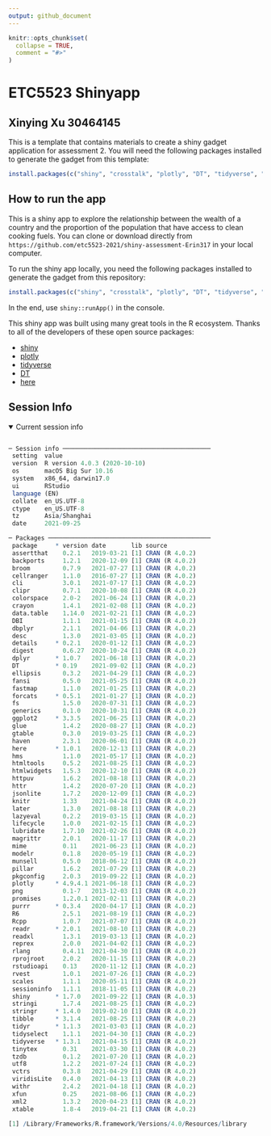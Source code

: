 ```yaml
---
output: github_document
---
```


<!-- README.md is generated from README.Rmd. Please edit that file -->

```r
knitr::opts_chunk$set(
  collapse = TRUE,
  comment = "#>"
)
```

# ETC5523 Shinyapp

## Xinying Xu 30464145

This is a template that contains materials to create a shiny gadget application
for assessment 2. You will need the following packages installed to 
generate the gadget from this template:

```r
install.packages(c("shiny", "crosstalk", "plotly", "DT", "tidyverse", "here"))
```

## How to run the app

This is a shiny app to explore the relationship between the wealth of a country and the proportion of the population that have access to clean cooking fuels. You can clone or download directly from `https://github.com/etc5523-2021/shiny-assessment-Erin317` in your local computer.

To run the shiny app locally, you need the following packages installed to 
generate the gadget from this repository:

```r
install.packages(c("shiny", "crosstalk", "plotly", "DT", "tidyverse", "here"))
```

In the end, use `shiny::runApp()` in the console.

This shiny app was built using many great tools in the R ecosystem. Thanks to all of the developers of these open source packages:

* [shiny](https://shiny.rstudio.com/)
* [plotly](https://plotly.com/)
* [tidyverse](https://www.tidyverse.org/)
* [DT](https://rstudio.github.io/DT/)
* [here](https://here.r-lib.org/)

## Session Info

<details open>
<summary> <span title='Click to Expand'> Current session info </span> </summary>

```r

─ Session info ─────────────────────────────────────────
 setting  value                       
 version  R version 4.0.3 (2020-10-10)
 os       macOS Big Sur 10.16         
 system   x86_64, darwin17.0          
 ui       RStudio                     
 language (EN)                        
 collate  en_US.UTF-8                 
 ctype    en_US.UTF-8                 
 tz       Asia/Shanghai               
 date     2021-09-25                  

─ Packages ─────────────────────────────────────────────
 package     * version date       lib source        
 assertthat    0.2.1   2019-03-21 [1] CRAN (R 4.0.2)
 backports     1.2.1   2020-12-09 [1] CRAN (R 4.0.2)
 broom         0.7.9   2021-07-27 [1] CRAN (R 4.0.2)
 cellranger    1.1.0   2016-07-27 [1] CRAN (R 4.0.2)
 cli           3.0.1   2021-07-17 [1] CRAN (R 4.0.2)
 clipr         0.7.1   2020-10-08 [1] CRAN (R 4.0.2)
 colorspace    2.0-2   2021-06-24 [1] CRAN (R 4.0.2)
 crayon        1.4.1   2021-02-08 [1] CRAN (R 4.0.2)
 data.table    1.14.0  2021-02-21 [1] CRAN (R 4.0.2)
 DBI           1.1.1   2021-01-15 [1] CRAN (R 4.0.2)
 dbplyr        2.1.1   2021-04-06 [1] CRAN (R 4.0.2)
 desc          1.3.0   2021-03-05 [1] CRAN (R 4.0.2)
 details     * 0.2.1   2020-01-12 [1] CRAN (R 4.0.2)
 digest        0.6.27  2020-10-24 [1] CRAN (R 4.0.2)
 dplyr       * 1.0.7   2021-06-18 [1] CRAN (R 4.0.2)
 DT          * 0.19    2021-09-02 [1] CRAN (R 4.0.2)
 ellipsis      0.3.2   2021-04-29 [1] CRAN (R 4.0.2)
 fansi         0.5.0   2021-05-25 [1] CRAN (R 4.0.2)
 fastmap       1.1.0   2021-01-25 [1] CRAN (R 4.0.2)
 forcats     * 0.5.1   2021-01-27 [1] CRAN (R 4.0.2)
 fs            1.5.0   2020-07-31 [1] CRAN (R 4.0.2)
 generics      0.1.0   2020-10-31 [1] CRAN (R 4.0.2)
 ggplot2     * 3.3.5   2021-06-25 [1] CRAN (R 4.0.2)
 glue          1.4.2   2020-08-27 [1] CRAN (R 4.0.2)
 gtable        0.3.0   2019-03-25 [1] CRAN (R 4.0.2)
 haven         2.3.1   2020-06-01 [1] CRAN (R 4.0.2)
 here        * 1.0.1   2020-12-13 [1] CRAN (R 4.0.2)
 hms           1.1.0   2021-05-17 [1] CRAN (R 4.0.2)
 htmltools     0.5.2   2021-08-25 [1] CRAN (R 4.0.2)
 htmlwidgets   1.5.3   2020-12-10 [1] CRAN (R 4.0.2)
 httpuv        1.6.2   2021-08-18 [1] CRAN (R 4.0.2)
 httr          1.4.2   2020-07-20 [1] CRAN (R 4.0.2)
 jsonlite      1.7.2   2020-12-09 [1] CRAN (R 4.0.2)
 knitr         1.33    2021-04-24 [1] CRAN (R 4.0.2)
 later         1.3.0   2021-08-18 [1] CRAN (R 4.0.2)
 lazyeval      0.2.2   2019-03-15 [1] CRAN (R 4.0.2)
 lifecycle     1.0.0   2021-02-15 [1] CRAN (R 4.0.2)
 lubridate     1.7.10  2021-02-26 [1] CRAN (R 4.0.2)
 magrittr      2.0.1   2020-11-17 [1] CRAN (R 4.0.2)
 mime          0.11    2021-06-23 [1] CRAN (R 4.0.2)
 modelr        0.1.8   2020-05-19 [1] CRAN (R 4.0.2)
 munsell       0.5.0   2018-06-12 [1] CRAN (R 4.0.2)
 pillar        1.6.2   2021-07-29 [1] CRAN (R 4.0.2)
 pkgconfig     2.0.3   2019-09-22 [1] CRAN (R 4.0.2)
 plotly      * 4.9.4.1 2021-06-18 [1] CRAN (R 4.0.2)
 png           0.1-7   2013-12-03 [1] CRAN (R 4.0.2)
 promises      1.2.0.1 2021-02-11 [1] CRAN (R 4.0.2)
 purrr       * 0.3.4   2020-04-17 [1] CRAN (R 4.0.2)
 R6            2.5.1   2021-08-19 [1] CRAN (R 4.0.2)
 Rcpp          1.0.7   2021-07-07 [1] CRAN (R 4.0.2)
 readr       * 2.0.1   2021-08-10 [1] CRAN (R 4.0.2)
 readxl        1.3.1   2019-03-13 [1] CRAN (R 4.0.2)
 reprex        2.0.0   2021-04-02 [1] CRAN (R 4.0.2)
 rlang         0.4.11  2021-04-30 [1] CRAN (R 4.0.2)
 rprojroot     2.0.2   2020-11-15 [1] CRAN (R 4.0.2)
 rstudioapi    0.13    2020-11-12 [1] CRAN (R 4.0.2)
 rvest         1.0.1   2021-07-26 [1] CRAN (R 4.0.2)
 scales        1.1.1   2020-05-11 [1] CRAN (R 4.0.2)
 sessioninfo   1.1.1   2018-11-05 [1] CRAN (R 4.0.2)
 shiny       * 1.7.0   2021-09-22 [1] CRAN (R 4.0.3)
 stringi       1.7.4   2021-08-25 [1] CRAN (R 4.0.2)
 stringr     * 1.4.0   2019-02-10 [1] CRAN (R 4.0.2)
 tibble      * 3.1.4   2021-08-25 [1] CRAN (R 4.0.2)
 tidyr       * 1.1.3   2021-03-03 [1] CRAN (R 4.0.2)
 tidyselect    1.1.1   2021-04-30 [1] CRAN (R 4.0.2)
 tidyverse   * 1.3.1   2021-04-15 [1] CRAN (R 4.0.2)
 tinytex       0.31    2021-03-30 [1] CRAN (R 4.0.2)
 tzdb          0.1.2   2021-07-20 [1] CRAN (R 4.0.2)
 utf8          1.2.2   2021-07-24 [1] CRAN (R 4.0.2)
 vctrs         0.3.8   2021-04-29 [1] CRAN (R 4.0.2)
 viridisLite   0.4.0   2021-04-13 [1] CRAN (R 4.0.2)
 withr         2.4.2   2021-04-18 [1] CRAN (R 4.0.2)
 xfun          0.25    2021-08-06 [1] CRAN (R 4.0.2)
 xml2          1.3.2   2020-04-23 [1] CRAN (R 4.0.2)
 xtable        1.8-4   2019-04-21 [1] CRAN (R 4.0.2)

[1] /Library/Frameworks/R.framework/Versions/4.0/Resources/library

```

</details>
<br>
